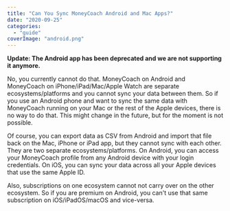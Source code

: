 ```yaml
---
title: "Can You Sync MoneyCoach Android and Mac Apps?"
date: "2020-09-25"
categories: 
  - "guide"
coverImage: "android.png"
---
```


**Update: The Android app has been deprecated and we are not supporting it anymore.**

No, you currently cannot do that. MoneyCoach on Android and MoneyCoach on iPhone/iPad/Mac/Apple Watch are separate ecosystems/platforms and you cannot sync your data between them. So if you use an Android phone and want to sync the same data with MoneyCoach running on your Mac or the rest of the Apple devices, there is no way to do that. This might change in the future, but for the moment is not possible.

Of course, you can export data as CSV from Android and import that file back on the Mac, iPhone or iPad app, but they cannot sync with each other. They are two separate ecosystems/platforms. On Android, you can access your MoneyCoach profile from any Android device with your login credentials. On iOS, you can sync your data across all your Apple devices that use the same Apple ID.

Also, subscriptions on one ecosystem cannot not carry over on the other ecosystem. So if you are premium on Android, you can't use that same subscription on iOS/iPadOS/macOS and vice-versa.
